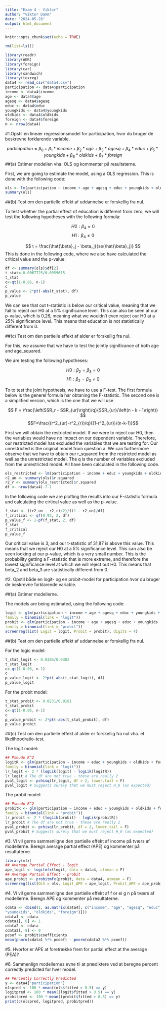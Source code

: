 ```yaml
---
title: "Exam 4 - Viktor"
author: "Viktor Damm"
date: "2024-05-28"
output: html_document
---
```


```r
knitr::opts_chunk$set(echo = TRUE)
```

```r
rm(list=ls())
```

```r
library(readr)
library(AER)
library(foreign)
library(car)
library(sandwich)
library(texreg)
data4 <- read_csv("data4.csv")
participation <- data4$participation
income <- data4$income
age <- data4$age
agesq <- data4$agesq
educ <- data4$educ
youngkids <- data4$youngkids
oldkids <- data4$oldkids
foreign <- data4$foreign
n <- nrow(data4)
```

#1.Opstil en lineær regressionsmodel for participation, hvor du bruger de beskrevne forklarende variable.

$$participation = \beta_0 + \beta_1*income + \beta_2*age + \beta_3*agesq + \beta_4*educ + \beta_5*youngkids + \beta_6*oldkids + \beta_7*foreign$$
##(a) Estimer modellen vha. OLS og kommenter på resultaterne.

First, we are going to estimate the model, using a OLS regression. This is done with the following code: 
```r
ols <- lm(participation ~ income + age + agesq + educ + youngkids + oldkids + foreign)
summary(ols)
```

##(b) Test om den partielle effekt af uddannelse er forskellig fra nul.

To test whether the partial effect of education is different from zero, we will test the following hypotheses with the following formula: 

$$H0:β_4 = 0$$
$$H1:β_4 \neq0$$
 
$$
t = \frac{\hat{\beta}_j - \beta_j}{se(\hat{\beta}_j)}
$$
This is done in the following code, where we also have calculated the critical value and the p-value: 
```r
df <- summary(ols)$df[2]
t_stat<-0.0067725/0.0059615
t_stat
c<-qt(1-0.05, n-1)
c
p_value <- 2*pt(-abs(t_stat), df)
p_value
```

We can see that out t-statistic is below our critical value, meaning that we fail to reject our H0 at a 5% significance level. This can also be seen at our p-value, which is 0,26, meaning what we wouldn't even reject our H0 at a 25% significance level. This means that education is not statistically different from 0. 

##(c) Test om den partielle effekt af alder er forskellig fra nul.

For this, we assume that we have to test the jointly significance of both age and age_squared. 

We are testing the following hypotheses: 

$$H0:\beta_2 = \beta_3 = 0$$
$$H1:\beta_2 = \beta_3 \neq0$$

To to test the joint hypothesis, we have to use a F-test. The first formula below is the generel formula har obtaning the F-statistic. The second one is a simplified version, which is the one that we will use. 

$$
F = \frac{\left(SSR_r - SSR_{ur}\right)/q}{SSR_{ur}/\left(n - k - 1\right)}
$$
$$F=\frac{(r^2_{ur}-r^2_{r})/q}{(1-r^2_{ur})/(n-k-1)}$$

First we will obtain the restricted model. If we were to reject our H0, then the variables would have no impact on our dependent variable. Therefore, our restricted model has excluded the variables that we are testing for. Our unrestricted is the original model from question a. We can furthermore observe that we have to obtain our r_squared from the restricted model as well as the unrestricted model. The q is the number of variables excluded from the unrestricted model. All have been calculated in the following code.

```r
ols_restricted <- lm(participation ~ income + educ + youngkids + oldkids + foreign)
r2_un <- summary(ols)$r.squared
r2_r <- summary(ols_restricted)$r.squared
df <- nrow(data4)-7-1
```

In the following code we are plotting the results into our F-statistic formula and calculating the cirtical value as well as the p-value.

```r
f_stat <- ((r2_un - r2_r)/2)/((1 - r2_un)/df)
f_critical <- qf(0.95, 2, df)
p_value_f <- 1-pf(f_stat, 2, df)
f_stat
f_critical
p_value_f
```

Our critical value is 3, and our t-statistic of 31,87 is above this value. This means that we reject our H0 at a 5% significance level. This can also be seen looking at our p-value, which is a very small number. This is the probability getting a F-statistic that is more extreme, and therefore the lowest significance level at which we will reject out H0. This means that beta_2 and beta_3 are statistically different from 0. 

#2. Opstil både en logit- og en probit-model for participation hvor du bruger de beskrevne forklarende variable.

##(a) Estimer modellerne.

The models are being estimated, using the following code:
```r
logit <- glm(participation ~ income + age + agesq + educ + youngkids + oldkids + foreign,
family = binomial(link = "logit"))
probit <- glm(participation ~ income + age + agesq + educ + youngkids + oldkids + foreign,
family = binomial(link = "probit"))
screenreg(list( Logit = logit, Probit = probit), digits = 4)
```

##(b) Test om den partielle effekt af uddannelse er forskellig fra nul.

For the logic model:
```r
t_stat_logit <- 0.0386/0.0302
t_stat_logit
c<-qt(1-0.05, n-1)
c
p_value_logit <- 2*pt(-abs(t_stat_logit), df)
p_value_logit
```

For the probit model: 
```r
t_stat_probit <- 0.0231/0.0181
t_stat_probit
c<-qt(1-0.05, n-1)
c
p_value_probit <- 2*pt(-abs(t_stat_probit), df)
p_value_probit
```

##(c) Test om den partielle effekt af alder er forskellig fra nul vha. et likelihoodratio-test.

The logit model:
```r
## Pseudo R^2
logitR <- glm(participation ~ income + educ + youngkids + oldkids + foreign,
family = binomial(link = "logit"))
lr_logit <- 2 * (logLik(logit) - logLik(logitR))
lr_logit # The df are not true - these are really 2
pval_logit <- pchisq(lr_logit, df = 2, lower.tail = F)
pval_logit # Suggests surely that we must reject H_0 (as expected)
```

The probit model:
```r
## Pseudo R^2
probitR <- glm(participation ~ income + educ + youngkids + oldkids + foreign,
family = binomial(link = "probit"))
lr_probit <- 2 * (logLik(probit) - logLik(probitR))
lr_probit # The df are not true - these are really 2
pval_probit <- pchisq(lr_probit, df = 2, lower.tail = F)
pval_probit # Suggests surely that we must reject H_0 (as expected)
```

#3. Vi vil gerne sammenligne den partielle effekt af income på tværs af modellerne. Beregn average partial effect (APE) og kommenter på resultaterne.

```r
library(mfx)
## Average Partial Effect - logit
ape_logit <- logitmfx(logit, data = data4, atmean = F)
## Average Partial Effect - probit
ape_probit <- probitmfx(probit, data = data4, atmean = F)
screenreg(list(OLS = ols, Logit_APE = ape_logit, Probit_APE = ape_probit), digits = 4)
```

#4. Vi vil gerne sammenligne den partielle effekt af f or ei g n på tværs af modellerne. Beregn APE og kommenter på resultaterne.

```r
cdata <- cbind(1, as.matrix(data4[, c("income", "age", "agesq", "educ",
"youngkids", "oldkids", "foreign")]))
cdata1 <- cdata
cdata1[, 8] <- 1
cdata2 <- cdata
cdata2[, 8] <- 0
pcoef <- probit$coefficients
mean(pnorm(cdata1 %*% pcoef) - pnorm(cdata2 %*% pcoef))
```

#5. Hvorfor er APE at foretrække frem for partial effect at the average (PEA)?

#6. Sammenlign modellernes evne til at prædiktere ved at beregne percent correctly predicted for hver model.

```r
## Percently Correctly Predicted
y <- data4["participation"]
olspred <- 100 * mean((ols$fitted > 0.5) == y)
logitpred <- 100 * mean((logit$fitted > 0.5) == y)
probitpred <- 100 * mean((probit$fitted > 0.5) == y)
print(c(olspred, logitpred, probitpred))
```




